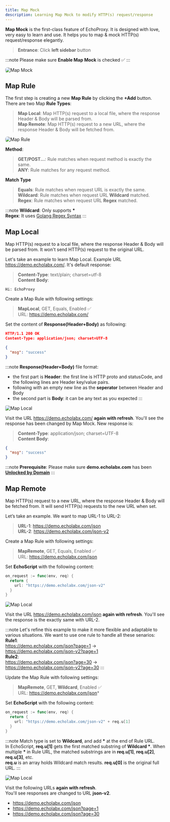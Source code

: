 ```yaml
---
title: Map Mock
description: Learning Map Mock to modify HTTP(s) request/response
---
```



**Map Mock** is the first-class feature of EchoProxy. It is designed with love, very easy to learn and use.
It helps you to map & mock HTTP(s) request/response elegantly.

> **Entrance**: Click **left sidebar** button <MaterialSymbolsMapOutline style={inlineIcon} />  

:::note
Please make sure **Enable Map Mock** is checked ✅
:::

<Image src={mapImage} style="border-radius:6px;" alt="Map Mock" />

## Map Rule
The first step is creating a new **Map Rule** by clicking the **+Add** button. There are two Map **Rule Types**:
> **Map Local**: Map HTTP(s) request to a local file, where the response Header & Body will be parsed from.  
> **Map Remote**: Map HTTP(s) request to a new URL, where the response Header & Body will be fetched from.

<Image src={mapRuleImage} style="border-radius:6px; max-width: 35rem;" alt="Map Rule" />

**Method**:
> **GET/POST...**: Rule matches when request method is exactly the same.  
> **ANY**: Rule matches for any request method.

**Match Type**
> **Equals**: Rule matches when request URL is exactly the same.  
> **Wildcard**: Rule matches when request URL **Wildcard** matched.  
> **Regex**: Rule matches when request URL **Regex** matched.

:::note
**Wildcard**: Only supports **\***    
**Regex**: It uses [Golang Regex Syntax](https://pkg.go.dev/regexp/syntax)
:::

## Map Local
Map HTTP(s) request to a local file, where the response Header & Body will be parsed from.
It won't send HTTP(s) request to the original URL.

Let's take an example to learn Map Local. Example URL https://demo.echolabx.com/. It's default response:  
> **Content-Type**: text/plain; charset=utf-8  
> **Content Body**:
```
Hi: EchoProxy
```

Create a Map Rule with following settings:
> **MapLocal**, GET, Equals, Enabled ✅  
> URL: https://demo.echolabx.com/

Set the content of **Response(Header+Body)** as following:
```json
HTTP/1.1 200 OK
Content-Type: application/json; charset=UTF-8

{
  "msg": "success"
}
```

:::note
**Response(Header+Body)** file format:
* the first part is **Header**: the first line is HTTP proto and statusCode, and the following lines are Header key/value pairs.
* following with an empty new line as the **seperator** between Header and Body
* the second part is **Body**: it can be any text as you expected
:::

<Image src={mapLocalImage} style="border-radius:3px;" alt="Map Local" />

Visit the URL https://demo.echolabx.com/ **again with refresh**. You'll see the response has been changed by Map Mock.
New response is:
> **Content-Type**: application/json; charset=UTF-8  
> **Content Body**:
```json
{
  "msg": "success"
}
```

:::note
**Prerequisite**: Please make sure **demo.echolabx.com** has been **[Unlocked by Domain](/device/macos#unlock-https)**
:::

## Map Remote
Map HTTP(s) request to a new URL, where the response Header & Body will be fetched from.
It will send HTTP(s) requests to the new URL when set.

Let’s take an example. We want to map URL-1 to URL-2:
> **URL-1**: https://demo.echolabx.com/json  
> **URL-2**: https://demo.echolabx.com/json-v2

Create a Map Rule with following settings:
> **MapRemote**, GET, Equals, Enabled ✅  
> URL: https://demo.echolabx.com/json

Set **EchoScript** with the following content:
```go
on_request := func(env, req) {
  return {
    url: "https://demo.echolabx.com/json-v2"
  }
}
```

<Image src={mapRemoteImage1} style="border-radius:3px;" alt="Map Local" />

Visit the URL https://demo.echolabx.com/json **again with refresh**. You'll see the response is the exactly same with URL-2.

:::note
Let's refine this example to make it more flexible and adaptable to various situations.
We want to use one rule to handle all these senarios:  
**Rule1**:  
https://demo.echolabx.com/json?page=1 → https://demo.echolabx.com/json-v2?page=1  
**Rule2**:  
https://demo.echolabx.com/json?age=30 → https://demo.echolabx.com/json-v2?age=30
:::

Update the Map Rule with following settings:
> **MapRemote**, GET, **Wildcard**, Enabled ✅  
> URL: https://demo.echolabx.com/json*

Set **EchoScript** with the following content:
```go
on_request := func(env, req) {
  return {
    url: "https://demo.echolabx.com/json-v2" + req.u[1]
  }
}
```

:::note
Match type is set to **Wildcard**, and add **\*** at the end of Rule URL.  
In EchoScript, **req.u[1]** gets the first matched substring of **Wildcard \***.
When multiple **\*** in Rule URL, the matched substrings are in **req.u[1]**, **req.u[2]**, **req.u[3]**, etc.  
**req.u** is an array holds Wildcard match results. **req.u[0]** is the original full URL.
:::

<Image src={mapRemoteImage2} style="border-radius:3px;" alt="Map Local" />

Visit the following URLs **again with refresh**.  
You'll see responses are changed to URL **json-v2**.
* https://demo.echolabx.com/json
* https://demo.echolabx.com/json?page=1
* https://demo.echolabx.com/json?age=30


